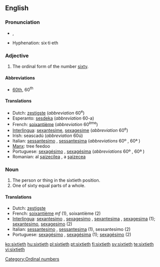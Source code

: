 ==English==

===Pronunciation===
*{{IPA|/ˈsɪkstiəθ/}}, {{SAMPA|/"sIksti@T/}}
*Hyphenation: six·ti·eth

===Adjective===
{{en-adj|-}}

# The ordinal form of the number [[sixty]].

====Abbreviations====
* [[60th]], 60<sup>th</sup>

====Translations====

*Dutch: [[zestigste]] (''abbreviation'' 60<sup>e</sup>)
*Esperanto: [[sesdeka]] (''abbreviation'' 60-a)
*French: [[soixantième]] (''abbreviation'' 60<sup>ème</sup>)
*[[Interlingua]]: [[sexantesime]], [[sexagesime]] (''abbreviation'' 60<sup>e</sup>)
*Irish: seascadú (''abbreviation'' 60ú)
*Italian: [[sessantesimo]] {{m}}, [[sessantesima]] {{f}} (''abbreviations'' 60º {{m}}, 60ª {{f}})
*[[Manx]]: tree feedoo
*Portuguese: [[sexagésimo]] {{m}}, [[sexagésima]] {{f}} (''abbreviations'' 60º {{m}}, 60ª {{f}})
*Romanian: al [[şaizecilea]] {{m}}, a [[şaizecea]] {{f}}

===Noun===
{{en-noun|s|-}}

# The person or thing in the sixtieth position.
# One of sixty equal parts of a whole.

====Translations====

*Dutch: [[zestigste]]
*French: [[soixantième]]  ''mf'' (1), soixantième {{m}} (2)
*[[Interlingua]]: [[sexantesimo]] {{m}}, [[sexagesimo]] {{m}}, [[sexantesima]] {{f}}, [[sexagesima]] {{f}} (1); [[sexantesimo]], [[sexagesimo]] (2)
*Italian: [[sessantesimo]] {{m}}, [[sessantesima]] {{f}} (1), sessantesimo {{m}} (2)
*Portuguese: [[sexagésimo]] {{m}}, [[sexagésima]] {{f}} (1); [[sexagésimo]] {{m}} (2)

[[Category:Ordinal numbers]]

[[ko:sixtieth]]
[[hu:sixtieth]]
[[pl:sixtieth]]
[[pt:sixtieth]]
[[fi:sixtieth]]
[[sv:sixtieth]]
[[te:sixtieth]]
[[vi:sixtieth]]